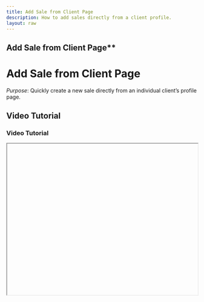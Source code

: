 ```yaml
---
title: Add Sale from Client Page
description: How to add sales directly from a client profile.
layout: raw
---
```



<div className="mdx-content">

##  Add Sale from Client Page**

<h1 className="text-3xl font-bold text-gray-900 mb-4">Add Sale from Client Page</h1>  

*Purpose*: Quickly create a new sale directly from an individual client’s profile page.

## Video Tutorial

<h3 className="text-xl font-medium text-gray-800 mb-2">Video Tutorial</h3>

<iframe
  width="100%"
  height="400"
  title="Add sale from client page tutorial"
  allowFullScreen
  className="rounded-lg"
/>

---

## Steps:

<h2 className="text-2xl font-semibold text-gray-800 mt-8 mb-4">Step-by-step Instructions</h2>

❶ **On the Clients Page**  
Find the target client and click on the **three-dot menu** next to their row.

❷ **Choose “Add Sale”**  
This will open the sales creation panel with the client’s details pre-filled.

❸ **Select Sale Items**  
Choose from:
- **Appointments, Products, Services, Vouchers, Memberships, Gift Cards**

❹ **Add Items to Cart**  
Apply any **discounts** or **promo codes**, if available.

❺ **Select Payment Method**  
Options include:
- Full Payment → **Paid**  
- Partial Payment → **Partially Paid**  
- No Payment → **Unpaid**

❻ **Complete the Sale**  
Click **Continue & Complete Payment** or save the sale.

❼ **Confirmation**  
A success message will appear indicating the sale has been added successfully.

---

**Tip for Front Desk or Sales Team**:  
Adding sales from the client’s page speeds up transactions, especially during upselling or walk-ins.

<div className="space-y-4 mt-6">

<div className="my-10 border-t border-gray-200" />

## More questions about this

<h3 className="text-xl font-semibold text-black mb-4 mt-10"> More questions about this?</h3>
</div>
<div className="space-y-4 mt-6">
  <details className="bg-white rounded-md p-4 border border-gray-300">
  <summary
    className="font-medium text-base text-gray-900"
    style={{
      backgroundColor: 'transparent',
      outline: 'none',
      cursor: 'pointer',
      userSelect: 'none',
      listStyle: 'none',
    }}
  >Can I edit the sale later?</summary>
   <p className="mt-2 text-sm text-gray-700">
      Yes, sales can be edited or refunded from the Sales History tab.
    </p>
  </details>

  <details className="bg-white rounded-md p-4 border border-gray-300">
  <summary
    className="font-medium text-base text-gray-900"
    style={{
      backgroundColor: 'transparent',
      outline: 'none',
      cursor: 'pointer',
      userSelect: 'none',
      listStyle: 'none',
    }}
  >What happens if I select no payment?</summary>
    <p className="mt-2 text-sm text-gray-700">
      The sale will be saved as unpaid and can be paid later or tracked in receivables.
    </p>
  </details>
</div>
</div>

---

<div className="space-y-4 mt-6">

<div className="my-10 border-t border-gray-200" />

<div className="mdx-content mt-10">

Was this article helpful?

<div style={{ display: 'flex', gap: '1rem' }}>
  <button style={{ padding: '0.5rem', borderRadius: '9999px', backgroundColor: '#f0f0f0' }}>
    👍
  </button>
  <button style={{ padding: '0.5rem', borderRadius: '9999px', backgroundColor: '#f0f0f0' }}>
    👎
  </button>
</div>
</div>

---
</div>
